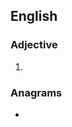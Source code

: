 ==English==

===Adjective===
{{head|en|comparative adjective}}

# {{en-comparative of|randy}}

===Anagrams===
* {{anagrams|en|a=adeinrr|Reinard|darrein|drainer|redrain}}